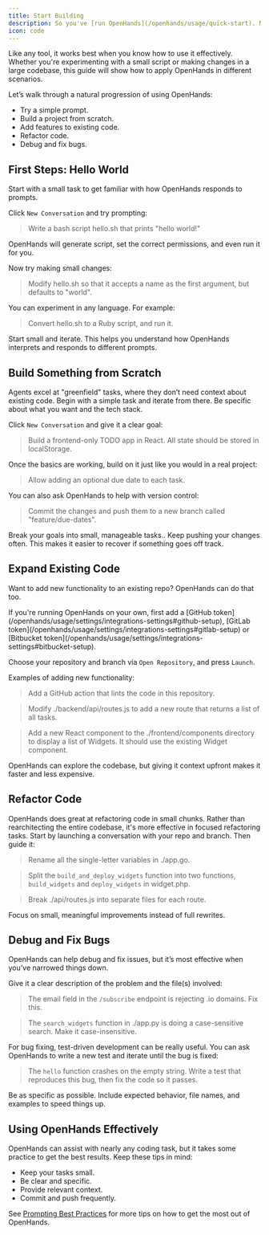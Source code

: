 ```yaml
---
title: Start Building
description: So you've [run OpenHands](/openhands/usage/quick-start). Now what?
icon: code
---
```


Like any tool, it works best when you know how to use it effectively. Whether you're experimenting with a small
script or making changes in a large codebase, this guide will show how to apply OpenHands in different scenarios.

Let’s walk through a natural progression of using OpenHands:
- Try a simple prompt.
- Build a project from scratch.
- Add features to existing code.
- Refactor code.
- Debug and fix bugs.

## First Steps: Hello World

Start with a small task to get familiar with how OpenHands responds to prompts.

Click `New Conversation` and try prompting:
> Write a bash script hello.sh that prints "hello world!"

OpenHands will generate script, set the correct permissions, and even run it for you.

Now try making small changes:

> Modify hello.sh so that it accepts a name as the first argument, but defaults to "world".

You can experiment in any language. For example:

> Convert hello.sh to a Ruby script, and run it.

<Info>
  Start small and iterate. This helps you understand how OpenHands interprets and responds to different prompts.
</Info>

## Build Something from Scratch

Agents excel at "greenfield" tasks, where they don’t need context about existing code.
Begin with a simple task and iterate from there. Be specific about what you want and the tech stack.

Click `New Conversation` and give it a clear goal:

> Build a frontend-only TODO app in React. All state should be stored in localStorage.

Once the basics are working, build on it just like you would in a real project:

> Allow adding an optional due date to each task.

You can also ask OpenHands to help with version control:

> Commit the changes and push them to a new branch called "feature/due-dates".

<Info>
  Break your goals into small, manageable tasks.. Keep pushing your changes often. This makes it easier to recover
  if something goes off track.
</Info>

## Expand Existing Code

Want to add new functionality to an existing repo? OpenHands can do that too.

<Note>
If you're running OpenHands on your own, first add a
[GitHub token](/openhands/usage/settings/integrations-settings#github-setup),
[GitLab token](/openhands/usage/settings/integrations-settings#gitlab-setup) or
[Bitbucket token](/openhands/usage/settings/integrations-settings#bitbucket-setup).
</Note>

Choose your repository and branch via `Open Repository`, and press `Launch`.

Examples of adding new functionality:

> Add a GitHub action that lints the code in this repository.

> Modify ./backend/api/routes.js to add a new route that returns a list of all tasks.

> Add a new React component to the ./frontend/components directory to display a list of Widgets.
> It should use the existing Widget component.

<Info>
  OpenHands can explore the codebase, but giving it context upfront makes it faster and less expensive.
</Info>

## Refactor Code

OpenHands does great at refactoring code in small chunks. Rather than rearchitecting the entire codebase, it's more
effective in focused refactoring tasks. Start by launching a conversation with
your repo and branch. Then guide it:

> Rename all the single-letter variables in ./app.go.

> Split the `build_and_deploy_widgets` function into two functions, `build_widgets` and `deploy_widgets` in widget.php.

> Break ./api/routes.js into separate files for each route.

<Info>
  Focus on small, meaningful improvements instead of full rewrites.
</Info>

## Debug and Fix Bugs

OpenHands can help debug and fix issues, but it’s most effective when you’ve narrowed things down.

Give it a clear description of the problem and the file(s) involved:

> The email field in the `/subscribe` endpoint is rejecting .io domains. Fix this.

> The `search_widgets` function in ./app.py is doing a case-sensitive search. Make it case-insensitive.

For bug fixing, test-driven development can be really useful. You can ask OpenHands to write a new test and iterate
until the bug is fixed:

> The `hello` function crashes on the empty string. Write a test that reproduces this bug, then fix the code so it passes.

<Info>
  Be as specific as possible. Include expected behavior, file names, and examples to speed things up.
</Info>

## Using OpenHands Effectively

OpenHands can assist with nearly any coding task, but it takes some practice to get the best results.
Keep these tips in mind:
* Keep your tasks small.
* Be clear and specific.
* Provide relevant context.
* Commit and push frequently.

See [Prompting Best Practices](/openhands/usage/tips/prompting-best-practices) for more tips on how to get the most
out of OpenHands.
